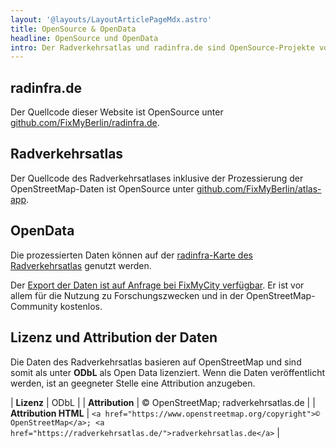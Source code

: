 ```yaml
---
layout: '@layouts/LayoutArticlePageMdx.astro'
title: OpenSource & OpenData
headline: OpenSource und OpenData
intro: Der Radverkehrsatlas und radinfra.de sind OpenSource-Projekte von FixMyCity.
---
```


## radinfra.de

Der Quellcode dieser Website ist OpenSource unter [github.com/FixMyBerlin/radinfra.de](https://github.com/FixMyBerlin/radinfra.de).

## Radverkehrsatlas

Der Quellcode des Radverkehrsatlases inklusive der Prozessierung der OpenStreetMap-Daten ist OpenSource unter [github.com/FixMyBerlin/atlas-app](https://github.com/FixMyBerlin/atlas-app).

## OpenData

Die prozessierten Daten können auf der [radinfra-Karte des Radverkehrsatlas](https://radverkehrsatlas.de/regionen/radinfra) genutzt werden.

Der [Export der Daten ist auf Anfrage bei FixMyCity verfügbar](/angebote). Er ist vor allem für die Nutzung zu Forschungszwecken und in der OpenStreetMap-Community kostenlos.

## Lizenz und Attribution der Daten

Die Daten des Radverkehrsatlas basieren auf OpenStreetMap und sind somit als unter **ODbL** als Open Data lizenziert.
Wenn die Daten veröffentlicht werden, ist an geegneter Stelle eine Attribution anzugeben.

| **Lizenz** | ODbL |
| **Attribution** | © OpenStreetMap; radverkehrsatlas.de |
| **Attribution HTML** | `<a href="https://www.openstreetmap.org/copyright">© OpenStreetMap</a>; <a href="https://radverkehrsatlas.de/">radverkehrsatlas.de</a>` |
